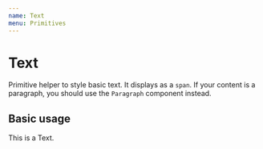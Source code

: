 ```yaml
---
name: Text
menu: Primitives
---
```




# Text

Primitive helper to style basic text. It displays as a `span`.
If your content is a paragraph, you should use the `Paragraph` component instead.

<PropsTable of={TextDocz} />

## Basic usage

<Playground>
  <Text>This is a Text.</Text>
</Playground>
